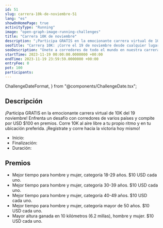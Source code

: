 ```yaml
---
id: 51
slug: carrera-10k-de-noviembre-51
lang: "es"
showOnHomePage: true
activityType: "Running"
image: "open-graph-image-running-challenges"
title: "Carrera 10K de noviembre"
description: "¡Participa GRATIS en la emocionante carrera virtual de 10K de noviembre! Enfrenta un desafío con corredores de varios países y compite por USD $100 en premios. Corre 10K al aire libre a tu propio ritmo y en tu ubicación preferida. ¡Regístrate y corre hacia la victoria hoy mismo!"
seoTitle: "Carrera 10K: ¡Corre el 19 de noviembre desde cualquier lugar!"
seoDescription: "Únete a corredores de todo el mundo en nuestra carrera virtual de 10K. Ideal para corredores de cualquier nivel. Inscripción gratuita. ¡No te la pierdas!"
startTime: 2023-11-19 00:00:00.0000000 +00:00
endTime: 2023-11-19 23:59:59.0000000 +00:00
entryFee: 0
pot: 100
participants:
---
```


  ChallengeDateFormat,
} from "@components/ChallengeDate.tsx";

## Descripción

¡Participa GRATIS en la emocionante carrera virtual de 10K del 19 noviembre! Enfrenta un desafío con corredores de varios países y compite por USD $100 en premios. Corre 10K al aire libre a tu propio ritmo y en tu ubicación preferida. ¡Regístrate y corre hacia la victoria hoy mismo!

- Inicio: <ChallengeDate date={frontmatter.startTime} lang={frontmatter.lang} dateFormat={ChallengeDateFormat.Long} client:load />
- Finalización: <ChallengeDate date={frontmatter.endTime} lang={frontmatter.lang} dateFormat={ChallengeDateFormat.Long} client:load />
- Duración: <ChallengeDuration startTime={frontmatter.startTime} endTime={frontmatter.endTime} lang={frontmatter.lang} client:load />

## Premios

- Mejor tiempo para hombre y mujer, categoría 18-29 años. $10 USD cada uno.
- Mejor tiempo para hombre y mujer, categoría 30-39 años. $10 USD cada uno.
- Mejor tiempo para hombre y mujer, categoría 40-49 años. $10 USD cada uno.
- Mejor tiempo para hombre y mujer, categoría mayor de 50 años. $10 USD cada uno.
- Mayor altura ganada en 10 kilómetros (6.2 millas), hombre y mujer. $10 USD cada uno.
